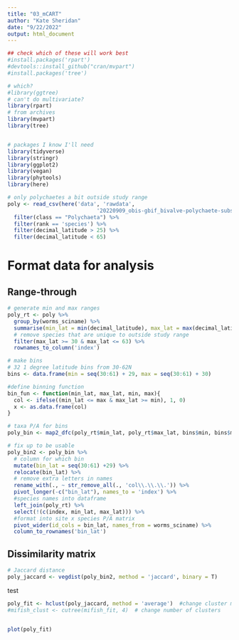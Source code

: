 ```yaml
---
title: "03_mCART"
author: "Kate Sheridan"
date: "9/22/2022"
output: html_document
---
```




```r
## check which of these will work best
#install.packages('rpart')
#devtools::install_github("cran/mvpart")
#install.packages('tree')

# which?
#library(ggtree)
# can't do multivariate?
library(rpart)
# from archives
library(mvpart)
library(tree)


# packages I know I'll need
library(tidyverse)
library(stringr)
library(ggplot2)
library(vegan)
library(phytools)
library(here)


```

```r
# only polychaetes a bit outside study range
poly <- read_csv(here('data', 'rawdata',
                            '20220909_obis-gbif_bivalve-polychaete-subset.csv')) %>%
  filter(class == "Polychaeta") %>%
  filter(rank == 'species') %>%
  filter(decimal_latitude > 25) %>%
  filter(decimal_latitude < 65)

```

# Format data for analysis

## Range-through
```r
# generate min and max ranges
poly_rt <- poly %>%
  group_by(worms_sciname) %>%
  summarise(min_lat = min(decimal_latitude), max_lat = max(decimal_latitude)) %>%
  # remove species that are unique to outside study range
  filter(max_lat >= 30 & max_lat <= 63) %>%
  rownames_to_column('index')

# make bins
# 32 1 degree latitude bins from 30-62N
bins <- data.frame(min = seq(30:61) + 29, max = seq(30:61) + 30)

#define binning function
bin_fun <- function(min_lat, max_lat, min, max){
  col <- ifelse((min_lat <= max & max_lat >= min), 1, 0)
  x <- as.data.frame(col)
}

# taxa P/A for bins
poly_bin <- map2_dfc(poly_rt$min_lat, poly_rt$max_lat, bins$min, bins$max, .f = bin_fun)

# fix up to be usable
poly_bin2 <- poly_bin %>%
  # column for which bin
  mutate(bin_lat = seq(30:61) +29) %>%
  relocate(bin_lat) %>%
  # remove extra letters in names
  rename_with(., ~ str_remove_all(., 'col\\.\\.\\.')) %>%
  pivot_longer(-c("bin_lat"), names_to = 'index') %>%
  #species names into dataframe
  left_join(poly_rt) %>%
  select(!(c(index, min_lat, max_lat))) %>%
  #format into site x species P/A matrix
  pivot_wider(id_cols = bin_lat, names_from = worms_sciname) %>%
  column_to_rownames('bin_lat')

```


## Dissimilarity matrix

```r
# Jaccard distance
poly_jaccard <- vegdist(poly_bin2, method = 'jaccard', binary = T)
```

test
```r
poly_fit <- hclust(poly_jaccard, method = 'average')  #change cluster method
#mifish_clust <- cutree(mifish_fit, 4)  # change number of clusters


plot(poly_fit)
```


